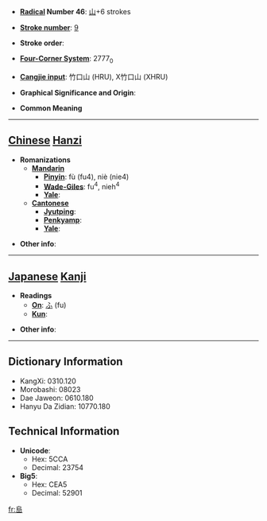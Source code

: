* '''[[Wiktionary:Chinese radical index| Radical]] Number 46''': [[Wiktionary:Chinese radical index 山|山]]+6 strokes

* '''[[Wiktionary:Chinese total strokes index|Stroke number]]''': [[Wiktionary:Chinese total strokes index 9|9]]

* '''Stroke order''': 

* '''[[Wiktionary:Chinese four corner index|Four-Corner System]]''': 2777<sub>0</sub>

* '''[[Wiktionary:Chinese Cangjie index|Cangjie input]]''': 竹口山 (HRU), X竹口山 (XHRU)

* '''Graphical Significance and Origin''': 

* '''Common Meaning'''

----

== [[Chinese]] [[Hanzi]] ==

* '''Romanizations'''
** '''[[Mandarin]]'''
*** '''[[Pinyin]]''': fù (fu4), niè (nie4)
*** '''[[Wade-Giles]]''': fu<sup>4</sup>, nieh<sup>4</sup>
*** '''[[Yale]]''': 
** '''[[Cantonese]]'''
*** '''[[Jyutping]]''':
*** '''[[Penkyamp]]''': 
*** '''[[Yale]]''': 

* '''Other info''': 

----

== [[Japanese]] [[Kanji]] ==

* '''Readings'''
** '''[[On]]''': [[ふ]] (fu)
** '''[[Kun]]''': 

* '''Other info''':  

----

== Dictionary Information ==

* KangXi: 0310.120
* Morobashi: 08023
* Dae Jaweon: 0610.180
* Hanyu Da Zidian: 10770.180

== Technical Information ==

* '''Unicode''':
** Hex: 5CCA
** Decimal: 23754
* '''Big5''':
** Hex: CEA5
** Decimal: 52901

[[fr:峊]]